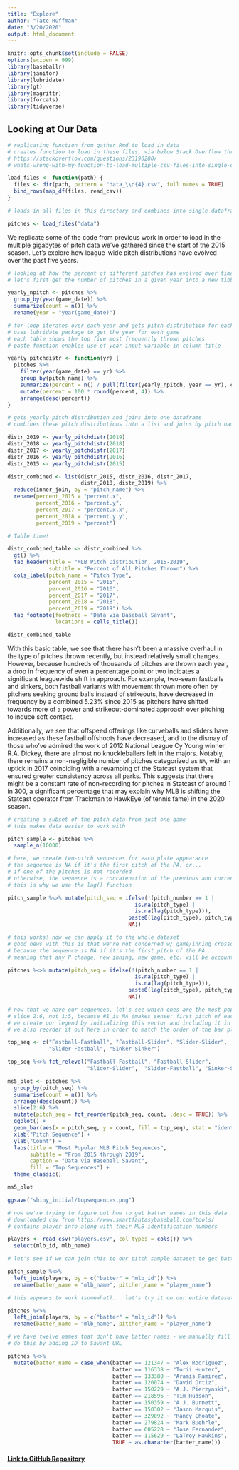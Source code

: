 ```yaml
---
title: "Explore"
author: "Tate Huffman"
date: "3/20/2020"
output: html_document
---
```


```r
knitr::opts_chunk$set(include = FALSE)
options(scipen = 999)
library(baseballr)
library(janitor)
library(lubridate)
library(gt)
library(magrittr)
library(forcats)
library(tidyverse)
```

## Looking at Our Data

```r

# replicating function from gather.Rmd to load in data
# creates function to load in these files, via below Stack Overflow thread:
# https://stackoverflow.com/questions/23190280/
# whats-wrong-with-my-function-to-load-multiple-csv-files-into-single-dataframe

load_files <- function(path) { 
  files <- dir(path, pattern = "data_\\d{4}.csv", full.names = TRUE)
  bind_rows(map_df(files, read_csv))
}

# loads in all files in this directory and combines into single dataframe

pitches <- load_files("data")

```

We replicate some of the code from previous work in order to load in the multiple gigabytes of pitch data we've gathered since the start of the 2015 season. Let's explore how league-wide pitch distributions have evolved over the past five years.

```r

# looking at how the percent of different pitches has evolved over time
# let's first get the number of pitches in a given year into a new tibble

yearly_npitch <- pitches %>% 
  group_by(year(game_date)) %>% 
  summarize(count = n()) %>% 
  rename(year = "year(game_date)")

# for-loop iterates over each year and gets pitch distribution for each year
# uses lubridate package to get the year for each game
# each table shows the top five most frequently thrown pitches
# paste function enables use of year input variable in column title

yearly_pitchdistr <- function(yr) {
  pitches %>%
    filter(year(game_date) == yr) %>% 
    group_by(pitch_name) %>% 
    summarize(percent = n() / pull(filter(yearly_npitch, year == yr), count)) %>%
    mutate(percent = 100 * round(percent, 4)) %>% 
    arrange(desc(percent))
} 

# gets yearly pitch distribution and joins into one dataframe
# combines these pitch distributions into a list and joins by pitch name

distr_2019 <- yearly_pitchdistr(2019)
distr_2018 <- yearly_pitchdistr(2018)
distr_2017 <- yearly_pitchdistr(2017)
distr_2016 <- yearly_pitchdistr(2016)
distr_2015 <- yearly_pitchdistr(2015)

distr_combined <- list(distr_2015, distr_2016, distr_2017, 
                       distr_2018, distr_2019) %>% 
  reduce(inner_join, by = "pitch_name") %>% 
  rename(percent_2015 = "percent.x",
         percent_2016 = "percent.y", 
         percent_2017 = "percent.x.x",
         percent_2018 = "percent.y.y",
         percent_2019 = "percent")

# Table time!

distr_combined_table <- distr_combined %>% 
  gt() %>% 
  tab_header(title = "MLB Pitch Distribution, 2015-2019",
             subtitle = "Percent of All Pitches Thrown") %>% 
  cols_label(pitch_name = "Pitch Type", 
             percent_2015 = "2015",
             percent_2016 = "2016",
             percent_2017 = "2017",
             percent_2018 = "2018", 
             percent_2019 = "2019") %>% 
  tab_footnote(footnote = "Data via Baseball Savant", 
               locations = cells_title())

```

```r
distr_combined_table
```
  
With this basic table, we see that there hasn't been a massive overhaul in the type of pitches thrown recently, but instead relatively small changes. However, because hundreds of thousands of pitches are thrown each year, a drop in frequency of even a percentage point or two indicates a significant leaguewide shift in approach. For example, two-seam fastballs and sinkers, both fastball variants with movement thrown more often by pitchers seeking ground balls instead of strikeouts, have decreased in frequency by a combined 5.23% since 2015 as pitchers have shifted towards more of a power and strikeout-dominated approach over pitching to induce soft contact.  

Additionally, we see that offspeed offerings like curveballs and sliders have increased as these fastball offshoots have decreased, and to the dismay of those who've admired the work of 2012 National League Cy Young winner R.A. Dickey, there are almost no knuckleballers left in the majors. Notably, there remains a non-negligible number of pitches categorized as `NA`, with an uptick in 2017 coinciding with a revamping of the Statcast system that ensured greater consistency across all parks. This suggests that there might be a constant rate of non-recording for pitches in Statcast of around 1 in 300, a significant percentage that may explain why MLB is shifting the Statcast operator from Trackman to HawkEye (of tennis fame) in the 2020 season.

```r

# creating a subset of the pitch data from just one game
# this makes data easier to work with

pitch_sample <- pitches %>% 
  sample_n(10000)

# here, we create two-pitch sequences for each plate appearance
# the sequence is NA if it's the first pitch of the PA, or...
# if one of the pitches is not recorded
# otherwise, the sequence is a concatenation of the previous and current pitch
# this is why we use the lag() function

pitch_sample %<>% mutate(pitch_seq = ifelse(!(pitch_number == 1 |
                                        is.na(pitch_type) |
                                        is.na(lag(pitch_type))), 
                                      paste0(lag(pitch_type), pitch_type),
                                      NA))

# this works! now we can apply it to the whole dataset
# good news with this is that we're not concerned w/ game/inning crossover
# because the sequence is NA if it's the first pitch of the PA...
# meaning that any P change, new inning, new game, etc. will be accounted for

pitches %<>% mutate(pitch_seq = ifelse(!(pitch_number == 1 |
                                        is.na(pitch_type) |
                                        is.na(lag(pitch_type))), 
                                      paste0(lag(pitch_type), pitch_type),
                                      NA))
```


```r
# now that we have our sequences, let's see which ones are the most popular
# slice 2:6, not 1:5, because #1 is NA (makes sense: first pitch of each PA)
# we create our legend by initializing this vector and including it in aes
# we also reorder it out here in order to match the order of the bar plot

top_seq <- c("Fastball-Fastball", "Fastball-Slider", "Slider-Slider", 
             "Slider-Fastball", "Sinker-Sinker")

top_seq %<>% fct_relevel("Fastball-Fastball", "Fastball-Slider", 
                         "Slider-Slider",  "Slider-Fastball", "Sinker-Sinker")

ms5_plot <- pitches %>% 
  group_by(pitch_seq) %>% 
  summarise(count = n()) %>%
  arrange(desc(count)) %>%
  slice(2:6) %>% 
  mutate(pitch_seq = fct_reorder(pitch_seq, count, .desc = TRUE)) %>% 
  ggplot() +
  geom_bar(aes(x = pitch_seq, y = count, fill = top_seq), stat = "identity") +
  xlab("Pitch Sequence") +
  ylab("Count") +
  labs(title = "Most Popular MLB Pitch Sequences",
       subtitle = "From 2015 through 2019",
       caption = "Data via Baseball Savant",
       fill = "Top Sequences") +
  theme_classic()

ms5_plot

ggsave("shiny_initial/topsequences.png")

```

```r

# now we're trying to figure out how to get batter names in this data
# downloaded csv from https://www.smartfantasybaseball.com/tools/
# contains player info along with their MLB identification numbers

players <- read_csv("players.csv", col_types = cols()) %>% 
  select(mlb_id, mlb_name)

# let's see if we can join this to our pitch sample dataset to get batter names

pitch_sample %<>% 
  left_join(players, by = c("batter" = "mlb_id")) %>% 
  rename(batter_name = "mlb_name", pitcher_name = "player_name")

# this appears to work (somewhat)... let's try it on our entire dataset

pitches %<>% 
  left_join(players, by = c("batter" = "mlb_id")) %>% 
  rename(batter_name = "mlb_name", pitcher_name = "player_name")

# we have twelve names that don't have batter names - we manually fill these in
# do this by adding ID to Savant URL

pitches %<>% 
  mutate(batter_name = case_when(batter == 121347 ~ "Alex Rodriguez",
                                 batter == 116338 ~ "Torii Hunter",
                                 batter == 133380 ~ "Aramis Ramirez",
                                 batter == 120074 ~ "David Ortiz",
                                 batter == 150229 ~ "A.J. Pierzynski",
                                 batter == 218596 ~ "Tim Hudson",
                                 batter == 150359 ~ "A.J. Burnett",
                                 batter == 150302 ~ "Jason Marquis",
                                 batter == 329092 ~ "Randy Choate",
                                 batter == 279824 ~ "Mark Buehrle",
                                 batter == 605228 ~ "Jose Fernandez",
                                 batter == 115629 ~ "LaTroy Hawkins",
                                 TRUE ~ as.character(batter_name)))

```


#### [Link to GitHub Repository](https://github.com/tjhuffman4246/final_project)